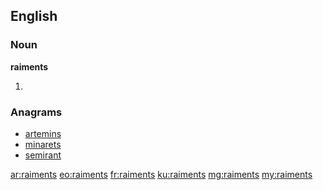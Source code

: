 ==English==

===Noun===
'''raiments'''
# {{plural of|raiment}}

===Anagrams===
* [[artemins#English|artemins]]
* [[minarets#English|minarets]]
* [[semirant#English|semirant]]

[[ar:raiments]]
[[eo:raiments]]
[[fr:raiments]]
[[ku:raiments]]
[[mg:raiments]]
[[my:raiments]]